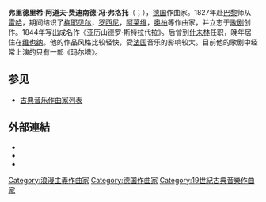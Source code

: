 {{Infobox classical
| 中文名       = 弗洛托
| 画像         = Flotow part.jpg
| 附注         =      
| 原文名       = Friedrich Adolf Ferdinand von Flotow
| 国别         = 德国    
| 出生日期     = {{birth date|1812|4|27}}
| 出生地       = 梅克伦堡萨尼茨
| 逝世日期     = {{death date and age|1883|1|24|1812|4|27}}
| 逝世地       = 达姆施塔特
| 所属时期     = 浪漫主义
| 所属乐派     =  
| 擅长作品类型 = 歌剧
| 代表作       = 歌剧《亚历山德罗·斯特拉代拉》《玛尔塔》
| 师从         = [[雷哈|雷哈]]
| 学生         = 
| 官方网站     = 
}}

'''弗里德里希·阿道夫·费迪南德·冯·弗洛托'''（{{lang-de|Friedrich Adolf Ferdinand von Flotow}}；{{bd|1812年|4月27日|1883年|1月24日|catIdx=F}}），[[德国|德国]]作曲家。1827年赴[[巴黎|巴黎]]师从[[雷哈|雷哈]]，期间结识了[[梅耶贝尔|梅耶贝尔]]，[[罗西尼|罗西尼]]，[[阿莱维|阿莱维]]，[[奥柏|奥柏]]等作曲家，并立志于[[歌剧|歌剧]]创作。1844年写出成名作《亚历山德罗·斯特拉代拉》。后曾到[[什未林|什未林]]任职，晚年居住在[[维也纳|维也纳]]。他的作品风格比较轻快，受[[法国|法国]]音乐的影响较大。目前他的歌剧中经常上演的只有一部《玛尔塔》。

== 参见 ==
* [[古典音乐作曲家列表|古典音乐作曲家列表]]

== 外部連結 ==
* {{Gutenberg author | id=Flotow,+Friedrich+von}}
* {{Internet Archive author |sname=Friedrich von Flotow}}
* {{IMSLP|id=Flotow, Friedrich von}}

{{Authority control}}

{{DEFAULTSORT:Flotow, Friedrich von}}
[[Category:浪漫主義作曲家|Category:浪漫主義作曲家]]
[[Category:德国作曲家|Category:德国作曲家]]
[[Category:19世紀古典音樂作曲家|Category:19世紀古典音樂作曲家]]